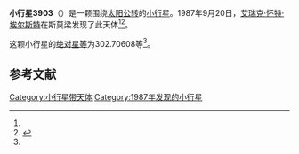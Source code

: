 {{Infobox planet
| bgcolour = #FFFFC0
| name = 3903 Kliment Ohridski
| symbol = 
| image = 
| caption = 
| discovery = yes
| discovery_ref = 
| discoverer = [[艾瑞克·怀特·埃尔斯特|艾瑞克·怀特·埃尔斯特]]
| discovery_site = [[斯莫梁|斯莫梁]] 
| discovered = 1987年9月20日
| designations = yes
| mp_name = 
| named_after = 
| alt_names = 1987 SV2/ 1951 MO / 1972 TD11 / 1972 UF / 1977 RM6
| mp_category = [[主带小行星|主带小行星]]
| orbit_ref = <ref name="a">[http://ssd.jpl.nasa.gov/sbdb.cgi?sstr=3903 3903 Kliment Ohridski] {{Wayback|url=http://ssd.jpl.nasa.gov/sbdb.cgi?sstr=3903 |date=20210815160322 }}，小行星數據庫瀏覽器（JPL Small-Body Database Browser）－[[美国国家航空航天局|美国国家航空航天局]]喷气推进实验室</ref>
| epoch = 2456400.5 (2013年4月18日更新)
| aphelion = {{convert|3.1655996|AU|km|3|abbr=on|lk=out}}
| perihelion = {{convert|2.6940762|AU|km|3|abbr=on}}
| semimajor = {{convert|2.9298379|AU|km|3|abbr=on}}
| eccentricity = 0.0804692
| period = 1831.739932 [[日|日]]<br />5.02[[儒略年|儒略年]]
| avg_speed = 
| inclination = 1.31069
| asc_node = 342.24629
| mean_anomaly = 
| arg_peri = 302.70608
| satellites = 
| physical_characteristics = yes
| dimensions = 
| mass = 
| density = 
| surface_grav = 
| escape_velocity = 
| sidereal_day = 
| axial_tilt = 
| pole_ecliptic_lat = 
| pole_ecliptic_lon = 
| albedo = 
| temperatures= 
| temp_name1 = 
| mean_temp_1 = 
| max_temp_1 = 
| temp_name2 = 
| max_temp_2 = 
| spectral_type = 
| abs_magnitude = 302.70608
}}

'''小行星3903'''（{{lang-en|3903 Kliment Ohridski}}）是一颗围绕[[太阳|太阳]][[公转|公转]]的[[小行星|小行星]]。1987年9月20日，[[艾瑞克·怀特·埃尔斯特|艾瑞克·怀特·埃尔斯特]]在斯莫梁发现了此天体<ref name="a" /><ref>{{cite news|title=小行星列表|url=http://cfa-www.harvard.edu/iau/lists/NumberedMPs.txt|accessdate=2013-07-08|newspaper=哈佛大学|archive-date=2008-05-17|archive-url=https://web.archive.org/web/20080517010638/http://cfa-www.harvard.edu/iau/lists/NumberedMPs.txt|dead-url=no}}</ref>。

这颗小行星的[[绝对星等|绝对星等]]为302.70608等<ref name="a" />。

==参考文献==
{{reflist}}
{{Minor Planet Number|[[小行星3902|小行星3902]]|[[小行星3904|小行星3904]]}}

{{小天体}}

[[Category:小行星带天体|Category:小行星带天体]]
[[Category:1987年发现的小行星|Category:1987年发现的小行星]]

{{asteroid-stub}}
